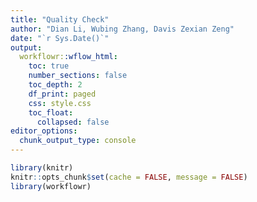 ```yaml
---
title: "Quality Check"
author: "Dian Li, Wubing Zhang, Davis Zexian Zeng"
date: "`r Sys.Date()`"
output: 
  workflowr::wflow_html:
    toc: true
    number_sections: false
    toc_depth: 2
    df_print: paged
    css: style.css
    toc_float:
      collapsed: false
editor_options:
  chunk_output_type: console
---
```


```r
library(knitr)
knitr::opts_chunk$set(cache = FALSE, message = FALSE)
library(workflowr)
```
















